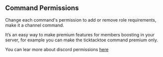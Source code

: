## Command Permissions

Change each command's permission to add or remove role requirements, make it a channel command. 

It’s an easy way to make premium features for members boosting in your server, for example you can make the ticktacktoe command premium only.


You can lear more about discord permissions [here](https://discord.com/developers/docs/topics/permissions)